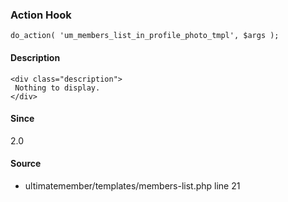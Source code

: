 
<UMBreadCrumb type="action"/>

### Action Hook    
    
```
do_action( 'um_members_list_in_profile_photo_tmpl', $args );
```

#### Description
    <div class="description">
     Nothing to display.
    </div>

#### Since
<div class="description">
2.0
</div>

#### Source
  - <Link href="https://github.com/ultimatemember/ultimatemember/tree/2.5.0/templates/members-list.php#L21">ultimatemember/templates/members-list.php</Link> <Link href="https://github.com/ultimatemember/ultimatemember/tree/2.5.0/templates/members-list.php#L21">line 21</Link>

